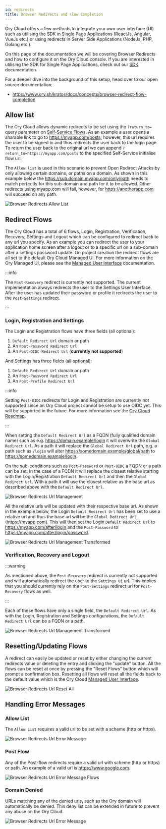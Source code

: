 ```yaml
---
id: redirects
title: Browser Redirects and Flow Completion
---
```


Ory Cloud offers a few methods to integrate your own user interface (UI) such as
utilising the SDK in Single Page Applications (ReactJs, Angular, VueJs etc.) or
using redirects in Server Side Applications (NodeJs, PHP, Golang etc.).

On this page of the documentation we will be covering Browser Redirects and how
to configure it on the Ory Cloud console. If you are interested in utilising the
SDK for Single Page Applications, check out our [SDK](./services-api.mdx)
documentation.

For a deeper dive into the background of this setup, head over to our open
source documentation:

- https://www.ory.sh/kratos/docs/concepts/browser-redirect-flow-completion

## Allow list

The Ory Cloud allows dynamic redirects to be set using the `?return_to=` query
parameter on [Self-Service Flows](./self-service.mdx). As an example a user
opens a sharable link to go to https://myapp.com/posts, however, this url
requires the user to be signed in and thus redirects the user back to the login
page. To return the user back to the original url we can append
`?return_to=https://myapp.com/posts` to the specified Self-Service initialise
flow url.

The `Allow list` is used in this scenario to prevent Open Redirect Attacks by
only allowing certain domains, or paths on a domain. As shown in this example
below the https://sub.domain.myapp.com/only/path needs to match perfectly for
this sub-domain and path for it to be allowed. Other redirects using myapp.com
will fail, however, for https://anotherapp.com will succeed on any path.

![Browser Redirects Allow List](../images/browser-redirects/browser-redirects-allow-list.png)

## Redirect Flows

The Ory Cloud has a total of 6 flows, Login, Registration, Verification,
Recovery, Settings and Logout which can be configured to redirect back to any
url you specify. As an example you can redirect the user to your application
home screen after a logout or to a specific url on a sub-domain after a settings
password update. On project creation the redirect flows are all set to the
default Ory Cloud Managed UI. For more information on the Ory Managed UI, please
see the [Managed User Interface](./managed-ui.mdx) documentation.

:::info

The `Post-Recovery` redirect is currently not supported. The current
implementation always redirects the user to the Settings User Interface. After
the user has updated their password or profile it redirects the user to the
`Post-Settings` redirect.

:::

### Login, Registration and Settings

The Login and Registration flows have three fields (all optional):

1. `Default Redirect Url` domain or path
2. An `Post-Password Redirect Url`
3. An `Post-OIDC Redirect Url` (**currently not supported**)

And Settings has three fields (all optional):

1. `Default Redirect Url` domain or path
2. An `Post-Password Redirect Url`
3. An `Post-Profile Redirect Url`

:::info

Setting `Post-OIDC` redirects for Login and Registration are currently not
supported since an Ory Cloud project cannot be setup to use OIDC yet. This will
be supported in the future. For more information see the
[Ory Cloud Roadmap](../early-access.mdx).

:::

When setting the `Default Redirect Url` as a FQDN (fully qualified domain name)
such as e.g. https://domain.example/login it will overwrite the
`Global Redirect Url`. As a path it will replace the `Global Redirect Url` path,
e.g. a path such as `/login` will alter https://somedomain.example/global/path
to https://somedomain.example/login.

On the sub-conditions such as `Post-Password` or `Post-OIDC` a FQDN or a path
can be set. In the case of a FQDN it will replace the closest relative starting
with the Login/Registration `Default Redirect Url` and then the
`Global Redirect Url`. With a path it will use the closest relative as the base
url as described above with the `Default Redirect Url`.

![Browser Redirects Url Management](../images/browser-redirects/browser-redirects-url-management.png)

All the relative urls will be updated with their respective base url. As shown
in the example below, the Login `Default Redirect Url` has been set to use a
relative url and thus the base url will be the `Global Redirect Url`
(https://myapp.com). This will then set the Login `Default Redirect Url` to
https://myapp.com/after/login and the `Post-Password` to
https://myapp.com/after/login/password.

![Browser Redirects Url Management Transformed](../images/browser-redirects/browser-redirects-url-management-2.png)

### Verification, Recovery and Logout

:::warning

As mentioned above, the `Post-Recovery` redirect is currently not supported and
will automatically redirect the user to the `Settings Ui` url. This implies that
you should currently rely on the `Post-Settings` redirect url for
`Post-Recovery` flows as well.

:::

Each of these flows have only a single field, the `Default Redirect Url`. As
with the Login, Registration and Settings configurations, the
`Default Redirect Url` can be a FQDN or a path.

![Browser Redirects Url Management Transformed](../images/browser-redirects/browser-redirects-url-management-3.png)

## Resetting/Updating Flows

A redirect can easily be updated or reset by either changing the current
redirects value or deleting the entry and clicking the "update" button. All the
flows can be reset at once by pressing the "Reset Flows" button which will
prompt a confirmation box. Resetting all flows will reset all the fields back to
the default value which is the Ory Cloud
[Managed User Interface](./managed-ui.mdx).

![Browser Redirects Url Reset All](../images/browser-redirects/browser-redirects-reset-all.png)

## Handling Error Messages

### Allow List

The `Allow List` requires a valid url to be set with a scheme (http or https).

![Browser Redirects Url Error Message](../images/browser-redirects/browser-redirects-error-messages-1.png)

### Post Flow

Any of the Post-flow redirects require a valid url with scheme (http or https)
or path. An example of a valid url is https://www.google.com.

![Browser Redirects Url Error Message Flows](../images/browser-redirects/browser-redirects-error-messages-flows.png)

### Domain Denied

URLs matching any of the denied urls, such as the Ory domain will automatically
be denied. This deny list can be extended in future to prevent any abuse on the
Ory Cloud.

![Browser Redirects Url Error Message](../images/browser-redirects/browser-redirects-error-messages-2.png)
